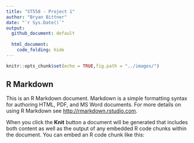 ```yaml
---
title: "ST558 - Project 1"
author: "Bryan Bittner"
date: "`r Sys.Date()`"
output: 
  github_document: default
   
  html_document:
    code_folding: hide
---
```


```r
knitr::opts_chunk$set(echo = TRUE,fig.path = "../images/")
```

## R Markdown

This is an R Markdown document. Markdown is a simple formatting syntax for authoring HTML, PDF, and MS Word documents. For more details on using R Markdown see <http://rmarkdown.rstudio.com>.

When you click the **Knit** button a document will be generated that includes both content as well as the output of any embedded R code chunks within the document. You can embed an R code chunk like this:

